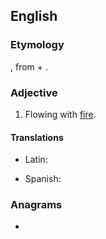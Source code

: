 ==English==

===Etymology===
{{der|en|la|ignifluus}}, from {{m|la|ignis||fire}} + {{m|la|fluere||to flow}}.

===Adjective===
{{en-adj|-}}

# {{lb|en|obsolete}} Flowing with [[fire]].
#: {{rfquotek|en|Cockerman}}

====Translations====
{{trans-top|flowing with fire}}
* Latin: {{t|la|ignifluus}}
{{trans-mid}}
* Spanish: {{t|es|ignífluo}}
{{trans-bottom}}

===Anagrams===
* {{anagrams|en|a=fgiilnosuu|fuliginous}}